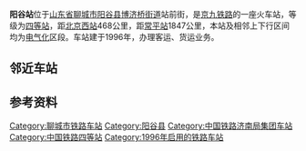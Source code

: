 {{Infobox China railway station
|车站名称 = 阳谷站
|图片 = 
|图片介绍 = 
|其他名称= 
|车站名称拼音 = YangGu
|英文名称 = Yanggu Railway Station
|车站代码 = 24824<ref>{{cite book|title=中华人民共和国铁路车站代码（GB/T 10302-2010）|publisher=中国标准出版社|year=2010|isbn=155066140495|ignore-isbn-error=true|pages=}}</ref> 
|电报码= YIK
|拼音码= YGU
|车站类型= 客货运站
|始建时间=
|开通运营= 1996年
|车站位置 =[[山东省|山东省]][[聊城市|聊城市]][[阳谷县|阳谷县]][[城关镇_(阳谷县)|城关镇]]
|归属 = [[济南铁路局|济南铁路局]]
|使用状态= 使用中
|线路 = [[京九铁路|京九铁路]]
|车站等级 = [[四等站_(中国)|四等站]]
|月台数目 = 2
|侧式站台=1
|岛式站台=1
|站台面 = 3	
|股道数目 =6
|正线= 2
|到发线=3 
|其它线= 2
|坐标 = {{coord|36|06|05|N|115|48|14|E|display=inline,title|type:railwaystation_region:CN}}
|网站 = }}

{{BS-map|title=阳谷站路轨及月台配置示意图|navbar=Rdt_demo|map=
\\\CONTg\CONTg\\~~[[京九铁路|京九铁路]][[上行线|上]]、[[下行线|下行线]][[北京西站|北京西站]]方向
\\\STRg\STRf\\
\\ENDEa\STR\STR\\
\\STR\STR\STR\STRc2\LSTR3+1
\LSTR\STR\STR\STR\STR+1!~STRc2\STRc4!~LSTR3+1
\STR2\STR+c3\STR\STR\ABZg+1\STRc4
\STRc1\ABZg+4\STR\STR\STR\
\\STR\STR\STR\STR\
\\STR\STR\STR\STR\
\STRc2\ABZg3\STR\STR\STR\
STRc2\ABZ1+3f\STR+c4\STR\STR\STR\
LSTR3+1\STRc4!~LSTR\ABZg2\STR+c3\STR+c2\ABZg3\
\\STR+c1\ABZg+4\ABZg+1\STRc4!~ABZg2\STRc3
\\STR\ABZg2\ABZg3\STR+c1\STR+4
\\STR\ABZg+1\ABZg+4\STR\STR
\\STR+c2\ABZg3\ABZg2\STR+c3\STR
\\ABZg+1\STR+c4\STR+c1\ABZg+4\STR
\STRc2\ABZg3\STR\STR\ABZg2\STRc3!~ENDEe
\STR+1\STR+c4\STR\STR\STR+c1\STR+4
\STR\STR\STR\STR\STR\STR
\STR\STR\STR\STR\STR\STR
\STR\STR\STR\STR\STR\STR
\STR+BSr\STR\STR\STR+BSl\STR+BSr\STR
\STR+BSr\STR\STR\STR+BSl\STR+BSr\STR
\STR+BSr\STR\STR\STR+BSl\STR+BSr\STR
\STR+BSr\STR\STR\STR+BSl\STR+BSr\STR
\STR+BSr\STR\STR\STR+BSl\STR+BSr\STR
\STR+BSr\STR\STR\STR+BSl\STR+BSr\STR
\STR\STR\STR\STR\STR\STR
\STR2\STR+c3\STR\STR\STR+c2\STR3
\STRc1\ABZ2+4g\STR+c3\STR+c2\ABZ3+1g\STRc4
\\STRc1\ABZg+4\ABZg+1\STRc4\
\\\ABZg2\STR+c3\\
\\\STR+c1\ABZg+4\\
\\\STR+c2\ABZg3\\
\\\ABZg+1\STR+c4\\
\\\STRg\STRf\\
\\\CONTf\CONTf\\~~[[京九铁路|京九铁路]][[上行线|上]]、[[下行线|下行线]][[常平站|常平站]]方向
}}
'''阳谷站'''位于[[山东省|山东省]][[聊城市|聊城市]][[阳谷县|阳谷县]][[博济桥街道|博济桥街道]]站前街，是[[京九铁路|京九铁路]]的一座火车站，等级为[[四等站_(中国)|四等站]]，距[[北京西站|北京西站]]468公里，距[[常平站|常平站]]1847公里，本站及相邻上下行区间均为[[电气化|电气化]]区段。车站建于1996年，办理客运、货运业务。

== 邻近车站 ==
{{Start rail box|[[中国铁路|中国铁路]]}}
{{s-inop|[[石佛站|石佛站]]|{{站|北京西}}方向}}
{{s-line|[[京九铁路|京九铁路]]<br />← 15km 阳谷站 16km →}}
{{s-inop|[[台前站|台前站]]|{{站|常平}}方向}}
{{End box}}

==参考资料==
{{reflist}}

{{京九铁路}}
[[Category:聊城市铁路车站|Category:聊城市铁路车站]]
[[Category:阳谷县|Category:阳谷县]]
[[Category:中国铁路济南局集团车站|Category:中国铁路济南局集团车站]]
[[Category:中国铁路四等站|Category:中国铁路四等站]]
[[Category:1996年启用的铁路车站|Category:1996年启用的铁路车站]]